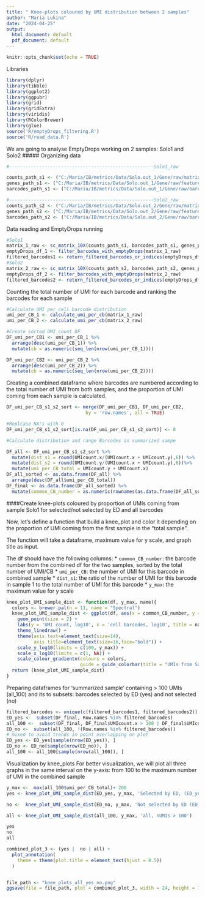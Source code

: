 ---
title: " Knee-plots coloured by UMI distribution between 2 samples"
author: "Maria Lukina"
date: "2024-04-25"
output:
  html_document: default
  pdf_document: default
---

```{r setup, include=FALSE}
knitr::opts_chunk$set(echo = TRUE)
```
Libraries

```{r, libraries, echo=FALSE, warning=FALSE, message=FALSE}
library(dplyr)
library(tibble)
library(ggplot2)
library(ggpubr)
library(grid)
library(gridExtra)
library(viridis)
library(RColorBrewer)
library(glue)
source('R/emptyDrops_filtering.R')
source('R/read_data.R')
```

We are going to analyse EmptyDrops working on 2 samples: Solo1 and Solo2
##### Organizing data

```{R}
#-----------------------------------------------------Solo1_raw

counts_path_s1 <- ("C:/Maria/IB/metrics/Data/Solo.out_1/Gene/raw/matrix.mtx.gz")
genes_path_s1 <- ("C:/Maria/IB/metrics/Data/Solo.out_1/Gene/raw/features.tsv.gz")
barcodes_path_s1 <- ("C:/Maria/IB/metrics/Data/Solo.out_1/Gene/raw/barcodes.tsv.gz")

#-----------------------------------------------------Solo2_raw
counts_path_s2 <- ("C:/Maria/IB/metrics/Data/Solo.out_2/Gene/raw/matrix.mtx.gz")
genes_path_s2 <- ("C:/Maria/IB/metrics/Data/Solo.out_2/Gene/raw/features.tsv.gz")
barcodes_path_s2 <- ("C:/Maria/IB/metrics/Data/Solo.out_2/Gene/raw/barcodes.tsv.gz")

```

Data reading  and EmptyDrops running
```{R matrices,  warning=FALSE, , message=FALSE}
#Solo1
matrix_1_raw <- sc_matrix_10X(counts_path_s1, barcodes_path_s1, genes_path_s1)
emptyDrops_df_1 <- filter_barcodes_with_emptyDrops(matrix_1_raw)
filtered_barcodes1 <- return_filtered_barcodes_or_indices(emptyDrops_df_1, fdr_threshold = 0.05) 
#Solo2
matrix_2_raw <- sc_matrix_10X(counts_path_s2, barcodes_path_s2, genes_path_s2)
emptyDrops_df_2 <- filter_barcodes_with_emptyDrops(matrix_2_raw)
filtered_barcodes2 <- return_filtered_barcodes_or_indices(emptyDrops_df_2, fdr_threshold = 0.05) 

```
Counting the total number of UMI for each barcode and ranking the barcodes for each sample

```{R, UMI_per_CB count}

#Calculate UMI per cell barcode distribution
umi_per_CB_1 <- calculate_umi_per_cb(matrix_1_raw)
umi_per_CB_2 <- calculate_umi_per_cb(matrix_2_raw)

#Create sorted UMI_count DF
DF_umi_per_CB1 <- umi_per_CB_1 %>%
  arrange(desc(umi_per_CB_1)) %>%
  mutate(cb = as.numeric(seq_len(nrow(umi_per_CB_1))))

DF_umi_per_CB2 <- umi_per_CB_2 %>%
  arrange(desc(umi_per_CB_2)) %>%
  mutate(cb = as.numeric(seq_len(nrow(umi_per_CB_2))))

```
Creating a combined dataframe where barcodes are numbered according to the total number of UMI from both samples, and the proportion of UMI coming from each sample is calculated.

```{R, combine 2 samples}
DF_umi_per_CB_s1_s2_sort <- merge(DF_umi_per_CB1, DF_umi_per_CB2, 
                             by = 'row.names', all = TRUE)

#Replcase NA's with 0
DF_umi_per_CB_s1_s2_sort[is.na(DF_umi_per_CB_s1_s2_sort)] <- 0

#Calculate distribution and range Barcodes in summarized sampe

DF_all <- DF_umi_per_CB_s1_s2_sort %>%
  mutate(dist_s1 = round(UMIcount.x/(UMIcount.x + UMIcount.y),6)) %>%
  mutate(dist_s2 = round(UMIcount.y/(UMIcount.x + UMIcount.y),6))%>%
  mutate(umi_per_CB_total = UMIcount.y + UMIcount.x)
DF_all_sorted <- as.data.frame(DF_all) %>%
  arrange(desc(DF_all$umi_per_CB_total))
DF_final <- as.data.frame(DF_all_sorted) %>%
  mutate(common_CB_number = as.numeric(rownames(as.data.frame(DF_all_sorted))))
```

 
####Create knee-plots coloured by proportion of UMIs coming from sample Solo1 for selected/not selected by ED and all barcodes

Now, let's define a function that  build a knee_plot and color it depending on the proportion of UMI coming from the first sample in the "total sample".

The function will take a dataframe, maximum value for y scale, and graph title as input.

The df should have the following columns:
* `common_CB_number`: the barcode number from the combined df for the two samples, sorted by the total number of UMI/CB
* `umi_per_CB`: the number of UMI for this barcode in combined sample
* `dist_s1`: the ratio of the number of UMI for this barcode in sample 1 to the total number of UMI for this barcode
* `y_max`: the maximum value for y scale
```{R}
knee_plot_UMI_sample_dist <- function(df, y_max, name){
  colors <- brewer.pal(n = 11, name = "Spectral")
  knee_plot_UMI_sample_dist <- ggplot(df, aes(x = common_CB_number, y = umi_per_CB_total, colour = dist_s1*100)) +
    geom_point(size = 2) +
    labs(y = 'UMI count, log10', x = 'cell barcodes, log10', title = name) +
    theme_linedraw() +
    theme(axis.text=element_text(size=14),
          axis.title=element_text(size=16,face="bold")) +
    scale_y_log10(limits = c(100, y_max)) +
    scale_x_log10(limits = c(1, NA)) +
    scale_colour_gradientn(colours = colors,
                           guide = guide_colorbar(title = "UMIs from Sample1, %")) 
  return (knee_plot_UMI_sample_dist)
}
```
Preparing dataframes for 'summarized sample' containing > 100 UMIs (all_100) and its to subsets: barcodes selected by ED (yes) and not selected (no)

```{R, message = FALSE, warnings = FALSE}
filtered_barcodes <- unique(c(filtered_barcodes1, filtered_barcodes2))
ED_yes <-  subset(DF_final, Row.names %in% filtered_barcodes)
all_100 <-  subset(DF_final, DF_final$UMIcount.x > 100 | DF_final$UMIcount.y > 100)
ED_no <-  subset(all_100, !(Row.names %in% filtered_barcodes))
# mixed to avoid trends in point overlapping on plot
ED_yes <- ED_yes[sample(nrow(ED_yes)), ]
ED_no <- ED_no[sample(nrow(ED_no)), ]
all_100 <- all_100[sample(nrow(all_100)), ]

```
Visualization by knee_plots
For better visualization, we will plot all three graphs in the same interval on the y-axis: from 100 to the maximum number of UMI in the combined sample
```{R, knee_plots, warning = FALSE}
y_max <-  max(all_100$umi_per_CB_total)+ 200
yes <- knee_plot_UMI_sample_dist(ED_yes, y_max, 'Selected by ED, (ED_yes)') 

no <-  knee_plot_UMI_sample_dist(ED_no, y_max, 'Not selected by ED (ED_no)') 

all <- knee_plot_UMI_sample_dist(all_100, y_max, 'all, nUMIs > 100') 

yes
no
all

combined_plot_3 <- (yes |  no | all) + 
  plot_annotation(
    theme = theme(plot.title = element_text(hjust = 0.5)) 
  )


file_path <- "knee_plots_all_yes_no.png"
ggsave(file = file_path, plot = combined_plot_3, width = 24, height = 7, units = "in", dpi = 300)
```
